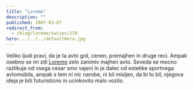 ```yaml
---
title: "Loremo"
description: ""
published: 2007-03-07
redirect_from:
  - /blog/loremo/swizec/270
hero: ../../../defaultHero.jpg
---
```


Veliko ljudi pravi, da je ta avto grd, cenen, premajhen in druge reci. Ampak osebno se mi zdi [Loremo](http://loremo.com/) zelo zanimiv majhen avto. Seveda se mocno razlikuje od vsega cesar smo vajeni in je dalec od estetike sportnega avtomobila, ampak s tem ni nic narobe, ni bil misljen, da bi to bil, njegova ideja je biti futuristicno in ucinkovito malo vozilo.
